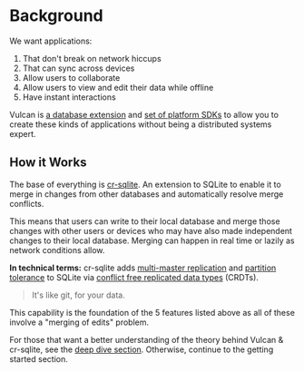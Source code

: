 
# Background

We want applications:

1. That don't break on network hiccups
2. That can sync across devices
3. Allow users to collaborate
4. Allow users to view and edit their data while offline
5. Have instant interactions

Vulcan is [a database extension](./cr-sqlite/intro) and [set of platform SDKs](./js/wasm) to allow you to create these kinds of applications without being a distributed systems expert.

## How it Works

The base of everything is [cr-sqlite](./cr-sqlite/intro). An extension to SQLite to enable it to merge in changes from other databases and automatically resolve merge conflicts.

This means that users can write to their local database and merge those changes with other users or devices who may have also made independent changes to their local database. Merging can happen in real time or lazily as network conditions allow.

**In technical terms:** cr-sqlite adds [multi-master replication](https://en.wikipedia.org/wiki/Multi-master_replication) and [partition tolerance](https://en.wikipedia.org/wiki/Network_partition) to SQLite via [conflict free replicated data types](https://en.wikipedia.org/wiki/Conflict-free_replicated_data_type) (CRDTs).

> It's like git, for your data.

This capability is the foundation of the 5 features listed above as all of these involve a "merging of edits" problem.

For those that want a better understanding of the theory behind Vulcan & cr-sqlite, see
the [deep dive section](./appendix/causal-consistency). Otherwise, continue
to the getting started section.
